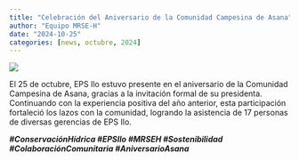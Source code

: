 ```yaml
---
title: "Celebración del Aniversario de la Comunidad Campesina de Asana"
author: "Equipo MRSE-H"
date: "2024-10-25"
categories: [news, octubre, 2024]
---
```


[![](thumbnail.jpg)](javascript:void(window.open('thumbnail.jpg','','width=600,height=400').onunload%20=%20function()%7Bwindow.history.back();%7D))

El 25 de octubre, EPS Ilo estuvo presente en el aniversario de la Comunidad Campesina de Asana, gracias a la invitación formal de su presidenta. Continuando con la experiencia positiva del año anterior, esta participación fortaleció los lazos con la comunidad, logrando la asistencia de 17 personas de diversas gerencias de EPS Ilo.

***#ConservaciónHídrica #EPSIlo #MRSEH #Sostenibilidad #ColaboraciónComunitaria #AniversarioAsana***

